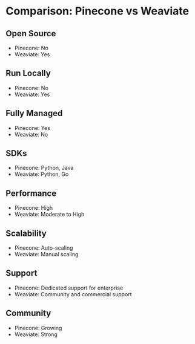 
# Comparison: Pinecone vs Weaviate

## Open Source
- Pinecone: No
- Weaviate: Yes

## Run Locally
- Pinecone: No
- Weaviate: Yes

## Fully Managed
- Pinecone: Yes
- Weaviate: No

## SDKs
- Pinecone: Python, Java
- Weaviate: Python, Go

## Performance
- Pinecone: High
- Weaviate: Moderate to High

## Scalability
- Pinecone: Auto-scaling
- Weaviate: Manual scaling

## Support
- Pinecone: Dedicated support for enterprise
- Weaviate: Community and commercial support

## Community
- Pinecone: Growing
- Weaviate: Strong

